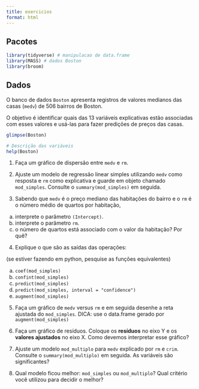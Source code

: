 ```yaml
---
title: exercicios
format: html
---
```


## Pacotes

```r
library(tidyverse) # manipulacao de data.frame
library(MASS) # dados Boston
library(broom)
```

## Dados

O banco de dados `Boston` apresenta registros de valores medianos das casas (`medv`) de 506 bairros de Boston.

O objetivo é identificar quais das 13 variáveis explicativas estão associadas com esses valores e usá-las para fazer predições de preços das casas.

```r
glimpse(Boston)
```

```r
# Descrição das variáveis
help(Boston)
```

1. Faça um gráfico de dispersão entre `medv` e `rm`.

2. Ajuste um modelo de regressão linear simples utilizando `medv` como resposta e `rm` como explicativa e guarde em objeto chamado `mod_simples`. Consulte o `summary(mod_simples)` em seguida.

3. Sabendo que `medv` é o preço mediano das habitações do bairro e o `rm` é o número médio de quartos por habitação,

a) interprete o parâmetro `(Intercept)`.
b) interprete o parâmetro `rm`.
c) o número de quartos está associado com o valor da habitação? Por quê?

4. Explique o que são as saídas das operações:

(se estiver fazendo em python, pesquise as funções equivalentes)

a) `coef(mod_simples)`
b) `confint(mod_simples)`
c) `predict(mod_simples)`
d) `predict(mod_simples, interval = "confidence")`
e) `augment(mod_simples)`

5. Faça um gráfico de `medv` versus `rm` e em seguida desenhe a reta ajustada do `mod_simples`. DICA: use o data.frame gerado por `augment(mod_simples)`

6. Faça um gráfico de resíduos. Coloque os **resíduos** no eixo Y e os **valores ajustados** no eixo X. Como devemos interpretar esse gráfico?

7. Ajuste um modelo `mod_multiplo` para `medv` explicado por `rm` e `crim`. Consulte o `summary(mod_multiplo)` em seguida. As variáveis são significantes?

8. Qual modelo ficou melhor: `mod_simples` ou `mod_multiplo`? Qual critério você utilizou para decidir o melhor?


